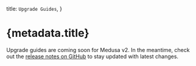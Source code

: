   title: `Upgrade Guides`,
}

# {metadata.title}

<Note type="soon">

Upgrade guides are coming soon for Medusa v2. In the meantime, check out the [release notes on GitHub](https://github.com/medusajs/medusa/releases) to stay updated with latest changes.

</Note>
